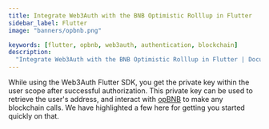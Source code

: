 ```yaml
---
title: Integrate Web3Auth with the BNB Optimistic Rolllup in Flutter
sidebar_label: Flutter
image: "banners/opbnb.png"

keywords: [flutter, opbnb, web3auth, authentication, blockchain]
description:
  "Integrate Web3Auth with the BNB Optimistic Rolllup in Flutter | Documentation - Web3Auth"
---
```



<SEO
  title="Integrate Web3Auth with the BNB Optimistic Rolllup in Flutter"
  description="Integrate Web3Auth with the BNB Optimistic Rolllup in Flutter | Documentation - Web3Auth"
  image="https://web3auth.io/docs/banners/opbnb.png"
  slug="/connect-blockchain/evm/opbnb/flutter"
/>

While using the Web3Auth Flutter SDK, you get the private key within the user scope after successful
authorization. This private key can be used to retrieve the user's address, and interact with
[opBNB](https://opbnb.bnbchain.org/) to make any blockchain calls. We have highlighted a few here
for getting you started quickly on that.

<EVMInteraction />
